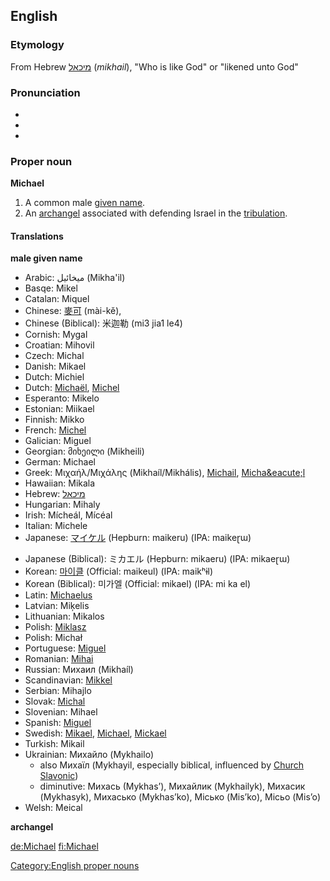 ==English==
[[Category:English proper nouns]]
===Etymology===
From Hebrew [[מיכאל]] (''mikhail''), "Who is like God" or "likened unto God"

===Pronunciation===
*{{AHD|mī'kəl}}
*{{IPA|/ˈmɪkəl/}}
*{{SAMPA|/"maIk@l/}}

===Proper noun===
'''Michael'''

#A common male [[given name]].
#An [[archangel]] associated with defending Israel in the [[tribulation]].

====Translations====

'''male given name'''
{{top}}
*Arabic: &#1605;&#1610;&#1582;&#1575;&#1574;&#1610;&#1604;  (Mikha'il) 
*Basqe: Mikel 
*Catalan: Miquel 
*Chinese: [[麥可]] (mài-kě), 
*Chinese (Biblical): &#31859;&#36838;&#21202; (mi3 jia1 le4)
*Cornish: Mygal 
*Croatian: Mihovil 
*Czech: Michal 
*Danish: Mikael 
*Dutch: Michiel 
*Dutch: [[Michaël]], [[Michel]]
*Esperanto: Mikelo 
*Estonian: Miikael 
*Finnish: Mikko 
*French: [[Michel]]
*Galician: Miguel 
*Georgian: &#4315;&#4312;&#4334;&#4308;&#4312;&#4314;&#4312; (Mikheili) 
*German: Michael
*Greek: &#924;&#953;&#967;&#945;&#942;&#955;/&#924;&#953;&#967;&#940;&#955;&#951;&#962; (Mikha&#237;l/Mikh&#225;lis), [[Michail]], [[Micha&eacute;l]]
*Hawaiian: Mikala 
*Hebrew: [[מיכאל]]
*Hungarian: Mihaly 
*Irish: M&#237;che&#225;l, Mícéal
*Italian: Michele 
*Japanese: [[マイケル]] (Hepburn: maikeru) (IPA: maikeɽɯ)
{{mid}}
*Japanese (Biblical): &#12511;&#12459;&#12456;&#12523; (Hepburn: mikaeru) (IPA: mikaeɽɯ)
*Korean: [[마이클]] (Official: maikeul) (IPA: maikʰɨl)
*Korean (Biblical): &#48120;&#44032;&#50648; (Official: mikael) (IPA: mi ka el)
*Latin: [[Michaelus]]
*Latvian: Mi&#311;elis 
*Lithuanian: Mikalos 
*Polish: [[Miklasz]]
*Polish: Micha&#322; 
*Portuguese: [[Miguel]]
*Romanian: [[Mihai]]
*Russian: Михаил (Mikhaíl)
*Scandinavian: [[Mikkel]]
*Serbian: Mihajlo 
*Slovak: [[Michal]]
*Slovenian: Mihael 
*Spanish: [[Miguel]]
*Swedish: [[Mikael]], [[Michael]], [[Mickael]]
*Turkish: Mikail 
*Ukrainian: &#1052;&#1080;&#1093;&#1072;&#1081;&#1083;&#1086; (Mykhailo) 
** also M&#1080;&#1093;&#1072;&#1111;&#1083; (Mykhayil, especially biblical, influenced by [[w:Church Slavonic language |Church Slavonic]])
** diminutive: &#1052;&#1080;&#1093;&#1072;&#1089;&#1100; (&#1052;ykhas&rsquo;), &#1052;&#1080;&#1093;&#1072;&#1081;&#1083;&#1080;&#1082; (Mykhailyk), &#1052;&#1080;&#1093;&#1072;&#1089;&#1080;&#1082; (Mykhasyk), &#1052;&#1080;&#1093;&#1072;&#1089;&#1100;&#1082;&#1086; (Mykhas&rsquo;ko), &#1052;&#1110;&#1089;&#1100;&#1082;&#1086; (Mis&rsquo;ko), &#1052;&#1110;&#1089;&#1100;&#1086; (Mis&rsquo;o)
*Welsh: Meical 
{{bottom}}

'''archangel'''
{{top}}
{{mid}}
{{bottom}}

[[de:Michael]]
[[fi:Michael]]